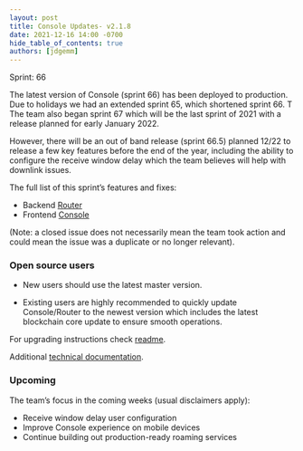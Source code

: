 ```yaml
---
layout: post
title: Console Updates- v2.1.8
date: 2021-12-16 14:00 -0700
hide_table_of_contents: true
authors: [jdgemm]
---
```


Sprint: 66

The latest version of Console (sprint 66) has been deployed to production. Due to holidays we had an
extended sprint 65, which shortened sprint 66. T The team also began sprint 67 which will be the
last sprint of 2021 with a release planned for early January 2022.

<!--truncate-->

However, there will be an out of band release (sprint 66.5) planned 12/22 to release a few key
features before the end of the year, including the ability to configure the receive window delay
which the team believes will help with downlink issues.

The full list of this sprint’s features and fixes:

- Backend [Router](https://github.com/helium/router/milestone/3?closed=1)
- Frontend [Console](https://github.com/helium/console/milestone/3?closed=1)

(Note: a closed issue does not necessarily mean the team took action and could mean the issue was a
duplicate or no longer relevant).

### Open source users

- New users should use the latest master version.

- Existing users are highly recommended to quickly update Console/Router to the newest version which
  includes the latest blockchain core update to ensure smooth operations.

For upgrading instructions check
[readme](https://github.com/helium/console#upgrading-your-open-source-consolerouter).

Additional
[technical documentation](https://docs.helium.com/use-the-network/run-console/#console-setup).

### Upcoming

The team’s focus in the coming weeks (usual disclaimers apply):

- Receive window delay user configuration
- Improve Console experience on mobile devices
- Continue building out production-ready roaming services
